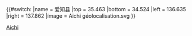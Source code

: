 {{#switch:{{{1}}}
|name   = 爱知县
|top    = 35.463
|bottom = 34.524
|left   = 136.635
|right  = 137.862
|image  = Aichi géolocalisation.svg
}}<noinclude>{{Location map/Info}}
[[Category:日本地理位置圖模板|Aichi]]
</noinclude>